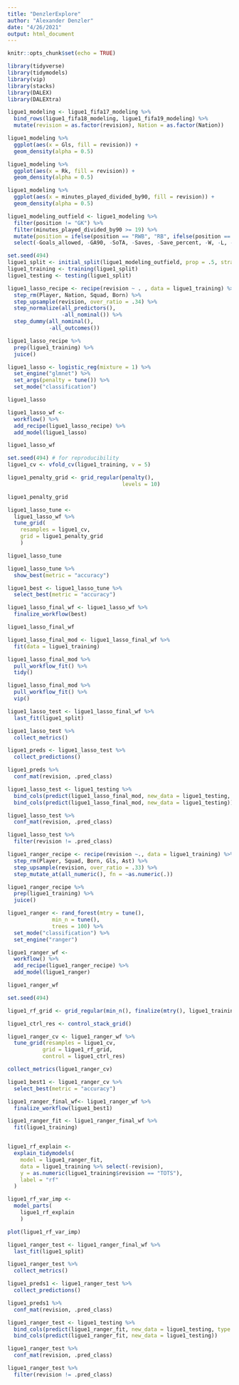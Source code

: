 ```yaml
---
title: "DenzlerExplore"
author: "Alexander Denzler"
date: "4/26/2021"
output: html_document
---
```


```r
knitr::opts_chunk$set(echo = TRUE)
```

```r
library(tidyverse)
library(tidymodels)
library(vip)
library(stacks)
library(DALEX)
library(DALEXtra)
```

```r
ligue1_modeling <- ligue1_fifa17_modeling %>% 
  bind_rows(ligue1_fifa18_modeling, ligue1_fifa19_modeling) %>% 
  mutate(revision = as.factor(revision), Nation = as.factor(Nation))
```


```r
ligue1_modeling %>% 
  ggplot(aes(x = Gls, fill = revision)) +
  geom_density(alpha = 0.5)
```

```r
ligue1_modeling %>% 
  ggplot(aes(x = Rk, fill = revision)) +
  geom_density(alpha = 0.5)
```

```r
ligue1_modeling %>% 
  ggplot(aes(x = minutes_played_divided_by90, fill = revision)) +
  geom_density(alpha = 0.5)
```


```r
ligue1_modeling_outfield <- ligue1_modeling %>% 
  filter(position != "GK") %>% 
  filter(minutes_played_divided_by90 >= 19) %>% 
  mutate(position = ifelse(position == "RWB", "RB", ifelse(position == "LWB", "LB", position))) %>% 
  select(-Goals_allowed, -GA90, -SoTA, -Saves, -Save_percent, -W, -L, -D, -CS, -CS_percent, -Pkatt_against, -PKA, -PKsv, -Pk_Save_percent, -PKm)
```


```r
set.seed(494)
ligue1_split <- initial_split(ligue1_modeling_outfield, prop = .5, strata = "revision")
ligue1_training <- training(ligue1_split)
ligue1_testing <- testing(ligue1_split)
```



```r
ligue1_lasso_recipe <- recipe(revision ~ . , data = ligue1_training) %>% 
  step_rm(Player, Nation, Squad, Born) %>%
  step_upsample(revision, over_ratio = .34) %>% 
  step_normalize(all_predictors(),
                 -all_nominal()) %>% 
  step_dummy(all_nominal(),
             -all_outcomes())

ligue1_lasso_recipe %>% 
  prep(ligue1_training) %>% 
  juice()
```



```r
ligue1_lasso <- logistic_reg(mixture = 1) %>% 
  set_engine("glmnet") %>% 
  set_args(penalty = tune()) %>% 
  set_mode("classification")

ligue1_lasso

ligue1_lasso_wf <- 
  workflow() %>% 
  add_recipe(ligue1_lasso_recipe) %>% 
  add_model(ligue1_lasso)

ligue1_lasso_wf
```

```r
set.seed(494) # for reproducibility
ligue1_cv <- vfold_cv(ligue1_training, v = 5)

ligue1_penalty_grid <- grid_regular(penalty(),
                                    levels = 10)

ligue1_penalty_grid

ligue1_lasso_tune <- 
  ligue1_lasso_wf %>% 
  tune_grid(
    resamples = ligue1_cv,
    grid = ligue1_penalty_grid
    )

ligue1_lasso_tune
```

```r
ligue1_lasso_tune %>% 
  show_best(metric = "accuracy")
```

```r
ligue1_best <- ligue1_lasso_tune %>% 
  select_best(metric = "accuracy")
```

```r
ligue1_lasso_final_wf <- ligue1_lasso_wf %>% 
  finalize_workflow(best)

ligue1_lasso_final_wf
```

```r
ligue1_lasso_final_mod <- ligue1_lasso_final_wf %>% 
  fit(data = ligue1_training)

ligue1_lasso_final_mod %>% 
  pull_workflow_fit() %>% 
  tidy() 
```

```r
ligue1_lasso_final_mod %>% 
  pull_workflow_fit() %>% 
  vip()
```


```r
ligue1_lasso_test <- ligue1_lasso_final_wf %>% 
  last_fit(ligue1_split)

ligue1_lasso_test %>% 
  collect_metrics()
```


```r
ligue1_preds <- ligue1_lasso_test %>% 
  collect_predictions()

ligue1_preds %>% 
  conf_mat(revision, .pred_class)
```


```r
ligue1_lasso_test <- ligue1_testing %>% 
  bind_cols(predict(ligue1_lasso_final_mod, new_data = ligue1_testing, type = "prob")) %>% 
  bind_cols(predict(ligue1_lasso_final_mod, new_data = ligue1_testing)) 
```

```r
ligue1_lasso_test %>% 
  conf_mat(revision, .pred_class)
```

```r
ligue1_lasso_test %>% 
  filter(revision != .pred_class)
```


```r
ligue1_ranger_recipe <- recipe(revision ~., data = ligue1_training) %>% 
  step_rm(Player, Squad, Born, Gls, Ast) %>% 
  step_upsample(revision, over_ratio = .33) %>% 
  step_mutate_at(all_numeric(), fn = ~as.numeric(.))

ligue1_ranger_recipe %>% 
  prep(ligue1_training) %>% 
  juice()
```


```r
ligue1_ranger <- rand_forest(mtry = tune(), 
              min_n = tune(), 
              trees = 100) %>% 
  set_mode("classification") %>% 
  set_engine("ranger")

ligue1_ranger_wf <- 
  workflow() %>% 
  add_recipe(ligue1_ranger_recipe) %>% 
  add_model(ligue1_ranger) 

ligue1_ranger_wf
```


```r
set.seed(494)

ligue1_rf_grid <- grid_regular(min_n(), finalize(mtry(), ligue1_training %>% select(-revision)), levels = 3)

ligue1_ctrl_res <- control_stack_grid()

ligue1_ranger_cv <- ligue1_ranger_wf %>% 
  tune_grid(resamples = ligue1_cv,
           grid = ligue1_rf_grid,
           control = ligue1_ctrl_res)

collect_metrics(ligue1_ranger_cv)
```


```r
ligue1_best1 <- ligue1_ranger_cv %>% 
  select_best(metric = "accuracy")

ligue1_ranger_final_wf<- ligue1_ranger_wf %>% 
  finalize_workflow(ligue1_best1)
```

```r
ligue1_ranger_fit <- ligue1_ranger_final_wf %>% 
  fit(ligue1_training)


ligue1_rf_explain <- 
  explain_tidymodels(
    model = ligue1_ranger_fit,
    data = ligue1_training %>% select(-revision), 
    y = as.numeric(ligue1_training$revision == "TOTS"),
    label = "rf"
  )
```

```r
ligue1_rf_var_imp <- 
  model_parts(
    ligue1_rf_explain
    )

plot(ligue1_rf_var_imp)
```


```r
ligue1_ranger_test <- ligue1_ranger_final_wf %>% 
  last_fit(ligue1_split)

ligue1_ranger_test %>% 
  collect_metrics()
```

```r
ligue1_preds1 <- ligue1_ranger_test %>% 
  collect_predictions()

ligue1_preds1 %>% 
  conf_mat(revision, .pred_class)
```

```r
ligue1_ranger_test <- ligue1_testing %>% 
  bind_cols(predict(ligue1_ranger_fit, new_data = ligue1_testing, type = "prob")) %>% 
  bind_cols(predict(ligue1_ranger_fit, new_data = ligue1_testing)) 
```

```r
ligue1_ranger_test %>% 
  conf_mat(revision, .pred_class)
```

```r
ligue1_ranger_test %>% 
  filter(revision != .pred_class)
```




